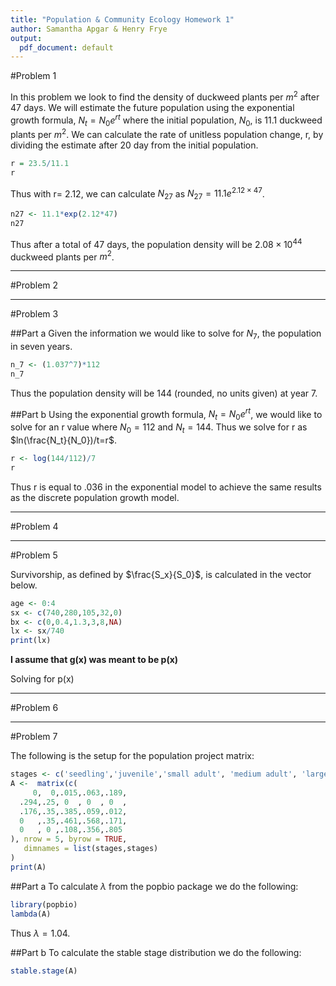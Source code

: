 ```yaml
---
title: "Population & Community Ecology Homework 1"
author: Samantha Apgar & Henry Frye
output: 
  pdf_document: default
---
```


#Problem 1

In this problem we look to find the density of duckweed plants per $m^2$ after 47 days. We will estimate the future population using the exponential growth formula, $N_t = N_0 e^{rt}$ where the initial population, $N_0$, is 11.1 duckweed plants per $m^2$.  We can calculate the rate of unitless population change, r, by dividing the estimate after 20 day from the initial population.

```r
r = 23.5/11.1
r
```

Thus with r= 2.12, we can calculate $N_{27}$ as $N_{27} = 11.1 e^{2.12\times47}$.

```r
n27 <- 11.1*exp(2.12*47)
n27
```

Thus after a total of 47 days, the population density will be $2.08\times10^{44}$ duckweed plants per $m^2$.

***

#Problem 2



***

#Problem 3

##Part a 
Given the information we would like to solve for $N_7$, the population in seven years.

```r
n_7 <- (1.037^7)*112
n_7
```

Thus the population density will be 144 (rounded, no units given) at year 7.

##Part b
Using the exponential growth formula, $N_t = N_0 e^{rt}$, we would like to
solve for an r value where $N_0 = 112$ and $N_t = 144$. Thus we solve for r as $ln(\frac{N_t}{N_0})/t=r$.  

```r
r <- log(144/112)/7
r
```

Thus r is equal to .036 in the exponential model to  achieve the same results as the discrete population growth model.

***

#Problem 4

***



#Problem 5

Survivorship, as defined by $\frac{S_x}{S_0}$, is calculated in the vector below.
```r
age <- 0:4
sx <- c(740,280,105,32,0)
bx <- c(0,0.4,1.3,3,8,NA)
lx <- sx/740
print(lx)
```

**I assume that g(x) was meant to be p(x)**

Solving for p(x)


***

#Problem 6


***

#Problem 7

The following is the setup for the population project matrix:
```r
stages <- c('seedling','juvenile','small adult', 'medium adult', 'large adult')
A <-  matrix(c(
     0,  0,.015,.063,.189,
  .294,.25, 0  , 0  , 0  ,
  .176,.35,.385,.059,.012,
  0   ,.35,.461,.568,.171,
  0   , 0 ,.108,.356,.805
), nrow = 5, byrow = TRUE,
   dimnames = list(stages,stages)
)
print(A)


```

##Part a
To calculate $\lambda$ from the popbio package we do the following:
```r
library(popbio)
lambda(A)
```
Thus $\lambda = 1.04$.

##Part b
To calculate the stable stage distribution we do the following:
```r
stable.stage(A)
```

